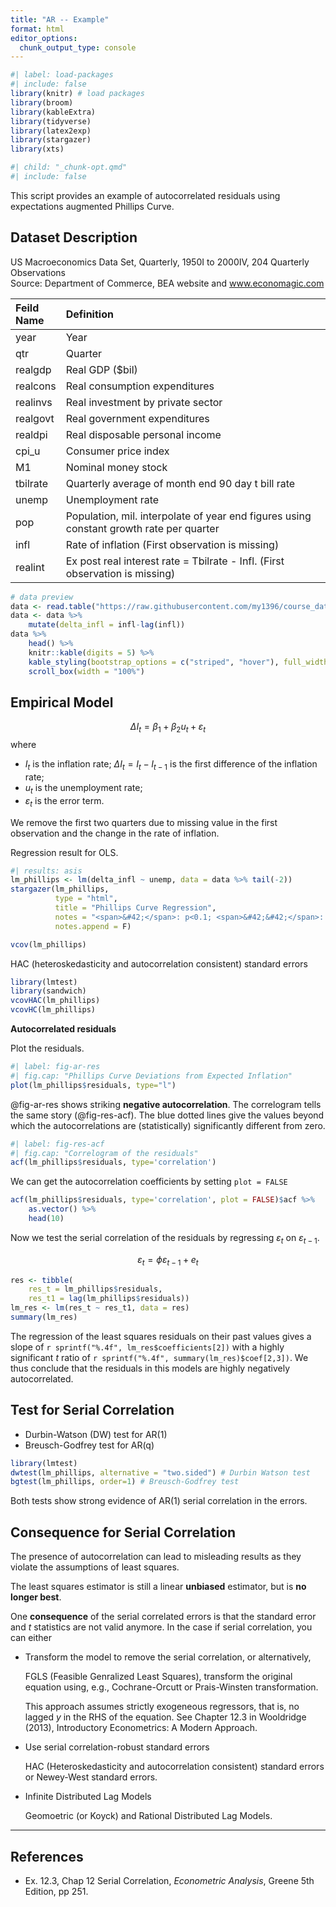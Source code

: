 ```yaml
---
title: "AR -- Example"
format: html
editor_options: 
  chunk_output_type: console
---
```


```r
#| label: load-packages
#| include: false
library(knitr) # load packages
library(broom)
library(kableExtra)
library(tidyverse)
library(latex2exp)
library(stargazer)
library(xts)
```

```r
#| child: "_chunk-opt.qmd"
#| include: false
```

This script provides an example of autocorrelated residuals using expectations augmented Phillips Curve.

## Dataset Description

US Macroeconomics Data Set, Quarterly, 1950I to 2000IV, 204 Quarterly Observations \
Source: Department of Commerce, BEA website and [www.economagic.com](www.economagic.com)


| Feild Name | Definition                                                   |
| :--------- | :----------------------------------------------------------- |
| year       | Year                                                         |
| qtr        | Quarter                                                      |
| realgdp    | Real GDP (\$bil)                                             |
| realcons   | Real consumption expenditures                                |
| realinvs   | Real investment by private sector                            |
| realgovt   | Real government expenditures                                 |
| realdpi    | Real disposable personal income                              |
| cpi_u      | Consumer price index                                         |
| M1         | Nominal money stock                                          |
| tbilrate   | Quarterly average of month end 90 day t bill rate            |
| unemp      | Unemployment rate                                            |
| pop        | Population, mil. interpolate of year end figures using constant growth rate per quarter |
| infl       | Rate of inflation (First observation is missing)             |
| realint    | Ex post real interest rate = Tbilrate - Infl. (First observation is missing) |

```r
# data preview
data <- read.table("https://raw.githubusercontent.com/my1396/course_dataset/refs/heads/main/TableF5-2.txt", header = TRUE)
data <- data %>% 
    mutate(delta_infl = infl-lag(infl))
data %>% 
    head() %>% 
    knitr::kable(digits = 5) %>%
    kable_styling(bootstrap_options = c("striped", "hover"), full_width = FALSE, latex_options="scale_down") %>% 
    scroll_box(width = "100%")
```


## Empirical Model

$$
\Delta I_t =  \beta_1 + \beta_2 u_t + \varepsilon_t
$$
where 

- $I_t$ is the inflation rate; $\Delta I_t = I_t - I_{t-1}$ is the first difference of the inflation rate;
- $u_t$ is the unemployment rate;
- $\varepsilon_t$ is the error term.

We remove the first two quarters due to missing value in the first observation and the change in the rate of inflation.


Regression result for OLS.

```r
#| results: asis
lm_phillips <- lm(delta_infl ~ unemp, data = data %>% tail(-2))
stargazer(lm_phillips, 
          type = "html", 
          title = "Phillips Curve Regression",
          notes = "<span>&#42;</span>: p<0.1; <span>&#42;&#42;</span>: <strong>p<0.05</strong>; <span>&#42;&#42;&#42;</span>: p<0.01 <br> Standard errors in parentheses.",
          notes.append = F)
```

```r
vcov(lm_phillips)
```

HAC (heteroskedasticity and autocorrelation consistent) standard errors

```r
library(lmtest)
library(sandwich)
vcovHAC(lm_phillips)
vcovHC(lm_phillips)
```

**Autocorrelated residuals**

Plot the residuals.
```r
#| label: fig-ar-res
#| fig.cap: "Phillips Curve Deviations from Expected Inflation"
plot(lm_phillips$residuals, type="l")
```

@fig-ar-res shows striking **negative autocorrelation**. The correlogram tells the same story (@fig-res-acf). The blue dotted lines give the values beyond which the autocorrelations are (statistically) significantly different from zero. 


```r
#| label: fig-res-acf
#| fig.cap: "Correlogram of the residuals"
acf(lm_phillips$residuals, type='correlation')
```

We can get the autocorrelation coefficients by setting `plot = FALSE`

```r
acf(lm_phillips$residuals, type='correlation', plot = FALSE)$acf %>%
    as.vector() %>% 
    head(10)
```


Now we test the serial correlation of the residuals by regressing $\varepsilon_t$ on $\varepsilon_{t-1}$.

$$
\varepsilon_t = \phi\varepsilon_{t-1} + e_t
$$

```r
res <- tibble(
    res_t = lm_phillips$residuals,
    res_t1 = lag(lm_phillips$residuals))
lm_res <- lm(res_t ~ res_t1, data = res)
summary(lm_res)
```

The regression of the least squares residuals on their past values gives a slope of `r sprintf("%.4f", lm_res$coefficients[2])` with a highly significant $t$ ratio of `r sprintf("%.4f", summary(lm_res)$coef[2,3])`.
We thus conclude that the residuals in this models are highly negatively autocorrelated. 


## Test for Serial Correlation

- Durbin-Watson (DW) test for AR(1)
- Breusch-Godfrey test for AR(q)

```r
library(lmtest)
dwtest(lm_phillips, alternative = "two.sided") # Durbin Watson test 
bgtest(lm_phillips, order=1) # Breusch-Godfrey test 
```

Both tests show strong evidence of AR(1) serial correlation in the errors.


## Consequence for Serial Correlation

The presence of autocorrelation can lead to misleading results as they violate the assumptions of least squares. 

The least squares estimator is still a linear **unbiased** estimator, but is **no longer best**.

One **consequence** of the serial correlated errors is that the standard error and $t$ statistics are not valid anymore. In the case if serial correlation, you can either 

- Transform the model to remove the serial correlation, or alternatively,
    
    FGLS (Feasible Genralized Least Squares), transform the original equation using, e.g., Cochrane-Orcutt or Prais-Winsten transformation.
    
    This approach assumes strictly exogeneous regressors, that is, no lagged $y$ in the RHS of the equation. See Chapter 12.3 in Wooldridge (2013), Introductory Econometrics: A Modern Approach.
    
- Use serial correlation-robust standard errors

    HAC (Heteroskedasticity and autocorrelation consistent) standard errors or Newey-West standard errors.

- Infinite Distributed Lag Models

    Geomoetric (or Koyck) and Rational Distributed Lag Models.

--------------------------------------------------------------------------------

## References {.unlisted .unnumbered}

- Ex. 12.3, Chap 12 Serial Correlation, *Econometric Analysis*, Greene 5th Edition, pp 251.











